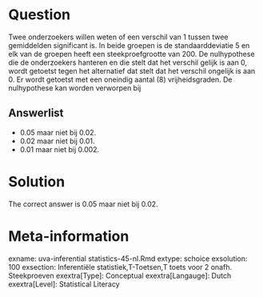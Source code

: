Question
========

Twee onderzoekers willen weten of een verschil van 1 tussen twee gemiddelden significant is. In beide groepen is de standaarddeviatie 5 en elk van de groepen heeft een steekproefgrootte van 200. De nulhypothese die de onderzoekers hanteren en die stelt dat het verschil gelijk is aan 0, wordt getoetst tegen het alternatief dat stelt dat het verschil ongelijk is aan 0. Er wordt getoetst met een oneindig aantal (8) vrijheidsgraden. De nulhypothese kan worden verworpen bij 

Answerlist
----------
* 0.05 maar niet bij 0.02.
* 0.02 maar niet bij 0.01.
* 0.01 maar niet bij 0.002.

Solution
========

The correct answer is  0.05 maar niet bij 0.02. 

Meta-information
================
exname: uva-inferential statistics-45-nl.Rmd 
extype: schoice 
exsolution: 100 
exsection: Inferentiële statistiek,T-Toetsen,T toets voor 2 onafh. Steekproeven 
exextra[Type]: Conceptual
exextra[Langauge]: Dutch 
exextra[Level]: Statistical Literacy
